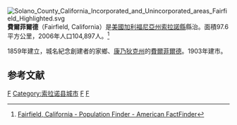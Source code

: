 [[File:Solano_County_California_Incorporated_and_Unincorporated_areas_Fairfield_Highlighted.svg|right]]
'''費爾菲爾德'''（Fairfield, California）是[[美國|美國]][[加利福尼亞州|加利福尼亞州]][[索拉諾縣_(加利福尼亞州)|索拉諾縣]]縣治。面積97.6平方公里，2006年人口104,897人。<ref>[http://factfinder.census.gov/servlet/SAFFPopulation?_event=Search&geo_id=16000US0665042&_geoContext=01000US%7C04000US06%7C16000US0665042&_street=&_county=Fairfield+city&_cityTown=Fairfield+city&_state=04000US06&_zip=&_lang=en&_sse=on&ActiveGeoDiv=geoSelect&_useEV=&pctxt=fph&pgsl=160&_submenuId=population_0&ds_name=null&_ci_nbr=null&qr_name=&reg=%3Anull&_keyword=&_industry= Fairfield, California - Population Finder - American FactFinder]{{Dead link|date=2020年3月 |bot=InternetArchiveBot |fix-attempted=yes }}</ref>

1859年建立，城名紀念創建者的家鄉、[[康乃狄克州|康乃狄克州]]的[[費爾菲爾德_(康涅狄格州)|費爾菲爾德]]。1903年建市。
== 参考文献 ==
<div class="references-small">
<references />
</div>
{{索拉諾縣 (加利福尼亞州)}}
{{California}}
{{旧金山湾区城市}}
[[Category:加利福尼亚州城市|F]]
[[Category:索拉诺县城市|Category:索拉诺县城市]]
[[Category:舊金山灣區城市|F]]
[[Category:加利福尼亞州縣城|F]]